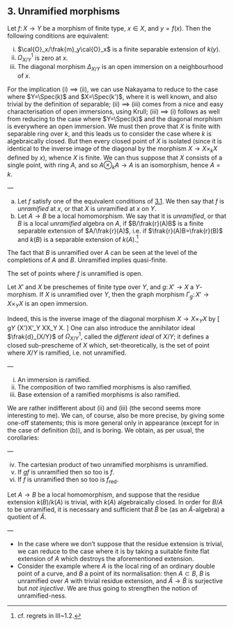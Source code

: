 ## 3. Unramified morphisms {#I.3}

::: {.proposition #I.3.1}
  Let $f\colon X\to Y$ be a morphism of finite type, $x\in X$, and $y=f(x)$.
  Then the following conditions are equivalent:
  
  i. $\cal{O}_x/\frak{m}_y\cal{O}_x$ is a finite separable extension of $k(y)$.
  ii. $\Omega_{X/Y}^1$ is zero at $x$.
  iii. The diagonal morphism $\Delta_{X/Y}$ is an open immersion on a neighbourhood of $x$.
:::

::: {.proof}
  For the implication (i) $\implies$ (ii), we can use Nakayama to reduce to the case where $Y=\Spec(k)$ and $X=\Spec(k')$, where it is well known, and also trivial by the definition of separable;
  (ii) $\implies$ (iii) comes from a nice and easy characterisation of open immersions, using Krull;
  (iii) $\implies$ (i) follows as well from reducing to the case where $Y=\Spec(k)$ and the diagonal morphism is everywhere an open immersion.
  We must then prove that $X$ is finite with separable ring over $k$, and this leads us to consider the case where $k$ is algebraically closed.
  But then every closed point of $X$ is isolated (since it is identical to the inverse image of the diagonal by the morphism $X\to X\times_k X$ defined by $x$), whence $X$ is finite.
  We can thus suppose that $X$ consists of a single point, with ring $A$, and so $A\otimes_k A\to A$ is an isomorphism, hence $A=k$.
:::

::: {.definition #I.3.2}
—
  
  a. Let $f$ satisfy one of the equivalent conditions of [3.1](#prp:I.3.1).
    We then say that $f$ is _unramified_ at $x$, or that $X$ is unramified at $x$ on $Y$.
  b. Let $A\to B$ be a local homomorphism.
    We say that it is _unramified_, or that $B$ is a local _unramified_ algebra on $A$, if $B/\frak{r}(A)B$ is a finite separable extension of $A/\frak{r}(A)$, i.e. if $\frak{r}(A)B=\frak{r}(B)$ and $k(B)$ is a separable extension of $k(A)$.^[cf. regrets in III~1.2.]
:::

\oldpage{3}

::: {.remark}
  The fact that $B$ is unramified over $A$ can be seen at the level of the completions of $A$ and $B$.
  Unramified implies quasi-finite.
:::

::: {.corollary #I.3.3}
  The set of points where $f$ is unramified is open.
:::

::: {.corollary #I.3.4}
  Let $X'$ and $X$ be preschemes of finite type over $Y$, and $g\colon X'\to X$ a $Y$-morphism.
  If $X$ is unramified over $Y$, then the graph morphism $\Gamma_g\colon X'\to X\times_Y X$ is an open immersion.
:::

Indeed, this is the inverse image of the diagonal morphism $X\to X\times_Y X$ by
\[
  g\times_Y \id_{X'}\colon X'\times_Y X\to X\times_Y X.
\]
One can also introduce the annihilator ideal $\frak{d}_{X/Y}$ of $\Omega_{X/Y}^1$, called the _different ideal_ of $X/Y$;
it defines a closed sub-prescheme of $X$ which, set-theoretically, is the set of point where $X/Y$ is ramified, i.e. not unramified.

::: {.proposition #I.3.5}
—

  i. An immersion is ramified.
  ii. The composition of two ramified morphisms is also ramified.
  iii. Base extension of a ramified morphisms is also ramified.
:::

We are rather indifferent about (ii) and (iii) (the second seems more interesting to me).
We can, of course, also be more precise, by giving some one-off statements;
this is more general only in appearance (except for in the case of definition (b)), and is boring.
We obtain, as per usual, the corollaries:

::: {.corollary #I.3.6}
—

  iv. The cartesian product of two unramified morphisms is unramified.
  v. If $gf$ is unramified then so too is $f$.
  vi. If $f$ is unramified then so too is $f_\text{red}$.
:::

::: {.proposition #I.3.7}
  Let $A\to B$ be a local homomorphism, and suppose that the residue extension $k(B)/k(A)$ is trivial, with $k(A)$ algebraically closed.
  In order for $B/A$ to be unramified, it is necessary and sufficient that $\hat{B}$ be (as an $\hat{A}$-algebra) a quotient of $\hat{A}$.
:::

::: {.remark}
—

  - In the case where we don't suppose that the residue extension is trivial, we can reduce to the case where it is by taking a suitable finite flat extension of $A$ which destroys the aforementioned extension.
  - Consider the example where $A$ is the local ring of an ordinary double point of a curve, and $B$ a point of its normalisation:
      then $A\subset B$, $B$ is unramified over $A$ with trivial residue extension, and $\hat{A}\to\hat{B}$ is surjective but _not injective_.
      We are thus going to strengthen the notion of unramified-ness.
:::

\oldpage{4}
